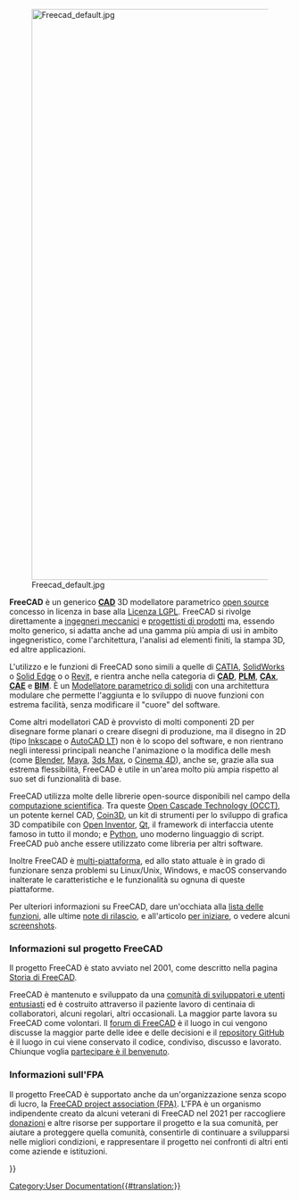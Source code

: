 <languages/>
{{Docnav/it
|[[Online Help Startpage/it|Pagina iniziale della Guida in linea]]
|[[Feature_list/it|Funzionalità]]
}}

[[Image:Freecad default.jpg|1024px|center]] 

'''FreeCAD''' è un generico [https://en.wikipedia.org/wiki/CAD '''CAD''' ] 3D modellatore parametrico [https://en.wikipedia.org/wiki/Open_source open source] concesso in licenza in base alla [[License/it|Licenza LGPL]]. FreeCAD si rivolge direttamente a [https://en.wikipedia.org/wiki/Mechanical_engineering ingegneri meccanici] e [https://en.wikipedia.org/wiki/Product_design progettisti di prodotti] ma, essendo molto generico, si adatta anche ad una gamma più ampia di usi in ambito ingegneristico, come l'architettura, l'analisi ad elementi finiti, la stampa 3D, ed altre applicazioni.

L'utilizzo e le funzioni di FreeCAD sono simili a quelle di [https://it.wikipedia.org/wiki/CATIA CATIA], [https://it.wikipedia.org/wiki/Solidworks SolidWorks] o [https://it.wikipedia.org/wiki/Solid_Edge Solid Edge] o o [https://en.wikipedia.org/wiki/Autodesk_Revit Revit], e rientra anche nella categoria di [https://it.wikipedia.org/wiki/CAD '''CAD'''], [https://en.wikipedia.org/wiki/Product_Lifecycle_Management '''PLM'''], [https://it.wikipedia.org/wiki/CAx '''CAx'''], [https://it.wikipedia.org/wiki/Computer-aided_engineering '''CAE'''] e [https://en.wikipedia.org/wiki/Building_information_modeling '''BIM''']. È un [https://en.wikipedia.org/wiki/Parametric_feature_based_modeler Modellatore parametrico di solidi] con una architettura modulare che permette l'aggiunta e lo sviluppo di nuove funzioni con estrema facilità, senza modificare il "cuore" del software.

Come altri modellatori CAD è provvisto di molti componenti 2D per disegnare forme planari o creare disegni di produzione, ma il disegno in 2D (tipo [https://inkscape.org/ Inkscape] o [https://en.wikipedia.org/wiki/AutoCAD#AutoCAD_LT AutoCAD LT])  non è lo scopo del software, e non rientrano negli interessi principali neanche l'animazione o la modifica delle mesh (come [https://www.blender.org/ Blender], [https://en.wikipedia.org/wiki/Maya_(software) Maya], [https://en.wikipedia.org/wiki/3ds_Max 3ds Max], o [https://en.wikipedia.org/wiki/CINEMA_4D Cinema 4D]), anche se, grazie alla sua estrema flessibilità, FreeCAD è utile in un'area molto più ampia rispetto al suo set di funzionalità di base.

FreeCAD utilizza molte delle librerie open-source disponibili nel campo della [https://en.wikipedia.org/wiki/Scientific_Computation computazione scientifica]. Tra queste [https://OpenCascade.org Open Cascade Technology (OCCT)], un potente kernel CAD, [https://github.com/coin3d/coin/wiki Coin3D], un kit di strumenti per lo sviluppo di grafica 3D compatibile con [https://en.wikipedia.org/wiki/Open_Inventor Open Inventor], [https://www.qt.io/ Qt], il framework di interfaccia utente famoso in tutto il mondo; e [https://www.python.org Python], uno moderno linguaggio di script. FreeCAD può anche essere utilizzato come libreria per altri software.

Inoltre FreeCAD è [https://en.wikipedia.org/wiki/Cross-platform multi-piattaforma], ed allo stato attuale è in grado di funzionare senza problemi su Linux/Unix, Windows,  e macOS conservando inalterate le caratteristiche e le funzionalità su ognuna di queste piattaforme.

Per ulteriori informazioni su FreeCAD, dare un'occhiata alla [[Feature_list/it |lista delle funzioni]], alle ultime [[Feature_list/it#Note_di_rilascio|note di rilascio]], e all'articolo [[getting_started/it|per iniziare]], o vedere alcuni [[screenshots/it|screenshots]].

<span id="About_the_FreeCAD_project"></span>
=== Informazioni sul progetto FreeCAD ===

Il progetto FreeCAD è stato avviato nel 2001, come descritto nella pagina [[history/it|Storia di FreeCAD]]. 

FreeCAD è mantenuto e sviluppato da una [[contributors/it|comunità di sviluppatori e utenti entusiasti]] ed è costruito attraverso il paziente lavoro di centinaia di collaboratori, alcuni regolari, altri occasionali. La maggior parte lavora su FreeCAD come volontari. Il [https://forum.freecad.org forum di FreeCAD] è il luogo in cui vengono discusse la maggior parte delle idee e delle decisioni e il [https://github.com/FreeCAD/FreeCAD repository GitHub] è il luogo in cui viene conservato il codice, condiviso, discusso e lavorato. Chiunque voglia [[Help_FreeCAD/it|partecipare è il benvenuto]].

<span id="About_the_FPA"></span>
=== Informazioni sull'FPA ===

Il progetto FreeCAD è supportato anche da un'organizzazione senza scopo di lucro, la [https://fpa.freecad.org FreeCAD project association (FPA)]. L'FPA è un organismo indipendente creato da alcuni veterani di FreeCAD nel 2021 per raccogliere [[donate/it|donazioni]] e altre risorse per supportare il progetto e la sua comunità, per aiutare a proteggere quella comunità, consentirle di continuare a svilupparsi nelle migliori condizioni, e rappresentare il progetto nei confronti di altri enti come aziende e istituzioni.


{{Docnav/it
|[[Online Help Startpage/it|Pagina iniziale della Guida in linea]]
|[[Feature_list/it|Funzionalità]]
}}

{{Userdocnavi{{#translation:}}}}
[[Category:User Documentation{{#translation:}}]]